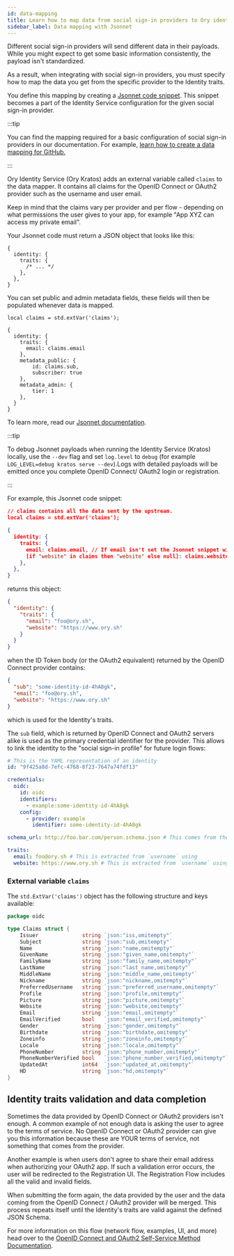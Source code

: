 ```yaml
---
id: data-mapping
title: Learn how to map data from social sign-in providers to Ory identity traits
sidebar_label: Data mapping with Jsonnet
---
```


Different social sign-in providers will send different data in their payloads. While you might expect to get some basic
information consistently, the payload isn't standardized.

As a result, when integrating with social sign-in providers, you must specify how to map the data you get from the specific
provider to the Identity traits.

You define this mapping by creating a [Jsonnet code snippet](../../kratos/reference/jsonnet.mdx). This snippet becomes a part of
the Identity Service configuration for the given social sign-in provider.

:::tip

You can find the mapping required for a basic configuration of social sign-in providers in our documentation. For example,
[learn how to create a data mapping for GitHub.](github#data-mapping)

:::

Ory Identity Service (Ory Kratos) adds an external variable called `claims` to the data mapper. It contains all claims for the
OpenID Connect or OAuth2 provider such as the username and user email.

Keep in mind that the claims vary per provider and per flow - depending on what permissions the user gives to your app, for
example "App XYZ can access my private email".

Your Jsonnet code must return a JSON object that looks like this:

```json5
{
  identity: {
    traits: {
      /* ... */
    },
  },
}
```

You can set public and admin metadata fields, these fields will then be populated whenever data is mapped.

```jsonnet
local claims = std.extVar('claims');

{
  identity: {
    traits: {
      email: claims.email
    },
    metadata_public: {
        id: claims.sub,
        subscriber: true
    },
    metadata_admin: {
        tier: 1
    },
  }
}
```

To learn more, read our [Jsonnet documentation](../reference/jsonnet).

:::tip

To debug Jsonnet payloads when running the Identity Service (Kratos) locally, use the `--dev` flag and set `log.level` to `debug`
(for example `LOG_LEVEL=debug kratos serve --dev`).Logs with detailed payloads will be emitted once you complete OpenID Connect/
OAuth2 login or registration.

:::

For example, this Jsonnet code snippet:

```json title="github.data-mapper.jsonnet"
// claims contains all the data sent by the upstream.
local claims = std.extVar('claims');

{
  identity: {
    traits: {
      email: claims.email, // If email isn't set the Jsonnet snippet will fail with an error.
      [if "website" in claims then "website" else null]: claims.website, // The website claim is optional.
    },
  },
}
```

returns this object:

```json
{
  "identity": {
    "traits": {
      "email": "foo@ory.sh",
      "website": "https://www.ory.sh"
    }
  }
}
```

when the ID Token body (or the OAuth2 equivalent) returned by the OpenID Connect provider contains:

```json
{
  "sub": "some-identity-id-4hA8gk",
  "email": "foo@ory.sh",
  "website": "https://www.ory.sh"
}
```

which is used for the Identity's traits.

The `sub` field, which is returned by OpenID Connect and OAuth2 servers alike is used as the primary credential identifier for the
provider. This allows to link the identity to the "social sign-in profile" for future login flows:

```yaml
# This is the YAML representation of an identity
id: "9f425a8d-7efc-4768-8f23-7647a74fdf13"

credentials:
  oidc:
    id: oidc
    identifiers:
      - example:some-identity-id-4hA8gk
    config:
      - provider: example
        identifier: some-identity-id-4hA8gk

schema_url: http://foo.bar.com/person.schema.json # This comes from the default identity schema url.

traits:
  email: foo@ory.sh # This is extracted from `username` using
  website: https://www.ory.sh # This is extracted from `username` using
```

### External variable `claims`

The `std.ExtVar('claims')` object has the following structure and keys available:

```go
package oidc

type Claims struct {
	Issuer              string `json:"iss,omitempty"`
	Subject             string `json:"sub,omitempty"`
	Name                string `json:"name,omitempty"`
	GivenName           string `json:"given_name,omitempty"`
	FamilyName          string `json:"family_name,omitempty"`
	LastName            string `json:"last_name,omitempty"`
	MiddleName          string `json:"middle_name,omitempty"`
	Nickname            string `json:"nickname,omitempty"`
	PreferredUsername   string `json:"preferred_username,omitempty"`
	Profile             string `json:"profile,omitempty"`
	Picture             string `json:"picture,omitempty"`
	Website             string `json:"website,omitempty"`
	Email               string `json:"email,omitempty"`
	EmailVerified       bool   `json:"email_verified,omitempty"`
	Gender              string `json:"gender,omitempty"`
	Birthdate           string `json:"birthdate,omitempty"`
	Zoneinfo            string `json:"zoneinfo,omitempty"`
	Locale              string `json:"locale,omitempty"`
	PhoneNumber         string `json:"phone_number,omitempty"`
	PhoneNumberVerified bool   `json:"phone_number_verified,omitempty"`
	UpdatedAt           int64  `json:"updated_at,omitempty"`
	HD                  string `json:"hd,omitempty"`
}
```

## Identity traits validation and data completion

Sometimes the data provided by OpenID Connect or OAuth2 providers isn't enough. A common example of not enough data is asking the
user to agree to the terms of service. No OpenID Connect or OAuth2 provider can give you this information because these are YOUR
terms of service, not something that comes from the provider.

Another example is when users don't agree to share their email address when authorizing your OAuth2 app. If such a validation
error occurs, the user will be redirected to the Registration UI. The Registration Flow includes all the valid and invalid fields.

When submitting the form again, the data provided by the user and the data coming from the OpenID Connect / OAuth2 provider will
be merged. This process repeats itself until the Identity's traits are valid against the defined JSON Schema.

For more information on this flow (network flow, examples, UI, and more) head over to the
[OpenID Connect and OAuth2 Self-Service Method Documentation](../../kratos/self-service/flows/user-registration.mdx).
